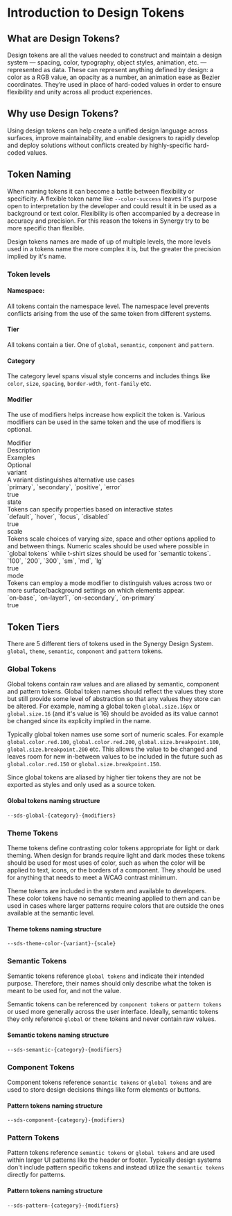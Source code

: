 
<Meta title="Docs/Developers/Tokens/Introduction"/>

# Introduction to Design Tokens

## What are Design Tokens?

Design tokens are all the values needed to construct and maintain a design system — spacing, color, typography, object styles, animation, etc. — represented as data. These can represent anything defined by design: a color as a RGB value, an opacity as a number, an animation ease as Bezier coordinates. They’re used in place of hard-coded values in order to ensure flexibility and unity across all product experiences.

## Why use Design Tokens?

Using design tokens can help create a unified design language across surfaces, improve maintainability, and enable designers to rapidly develop and deploy solutions without conflicts created by highly-specific hard-coded values. 

## Token Naming

When naming tokens it can become a battle between flexibility or specificity. A flexible token name like `--color-success` leaves it's purpose open to interpretation by the developer and could result it in be used as a background or text color. Flexibility is often accompanied by a decrease in accuracy and precision. For this reason the tokens in Synergy try to be more specific than flexible.

Design tokens names are made of up of multiple levels, the more levels used in a tokens name the more complex it is, but the greater the precision implied by it's name.

### Token levels

#### Namespace: 
All tokens contain the namespace level. The namespace level prevents conflicts arising from the use of the same token from different systems.

#### Tier
All tokens contain a tier. One of `global`, `semantic`, `component` and `pattern`.

#### Category
The category level spans visual style concerns and includes things like `color`, `size`, `spacing`, `border-wdth`, `font-family` etc.

#### Modifier
The use of modifiers helps increase how explicit the token is. Various modifiers can be used in the same token and the use of modifiers is optional.

<div className="table margin-top">
  <div>
    <div>Modifier</div>
    <div>Description</div>
    <div>Examples</div>
    <div>Optional</div>
  </div>
  <div>
    <div>variant</div>
    <div>A variant distinguishes alternative use cases</div>
    <div>`primary`, `secondary`, `positive`, `error`</div>
    <div>true</div>
  </div>
  <div>
    <div>state</div>
    <div>Tokens can specify properties based on interactive states</div>
    <div>`default`, `hover`, `focus`, `disabled`</div>
    <div>true</div>
  </div>
  <div>
    <div>scale</div>
    <div>Tokens scale choices of varying size, space and other options applied to and between things. Numeric scales should be used where possible in `global tokens` while t-shirt sizes should be used for `semantic tokens`.</div>
    <div>`100`, `200`, `300`, `sm`, `md`, `lg`</div>
    <div>true</div>
  </div>
  <div>
    <div>mode</div>
    <div>Tokens can employ a mode modifier to distinguish values across two or more surface/background settings on which elements appear.</div>
    <div>`on-base`, `on-layer1`, `on-secondary`, `on-primary`</div>
    <div>true</div>
  </div>
</div>

## Token Tiers

There are 5 different tiers of tokens used in the Synergy Design System. `global`, `theme`, `semantic`, `component` and `pattern` tokens. 

### Global Tokens

Global tokens contain raw values and are aliased by semantic, component and pattern tokens. Global token names should reflect the values they store but still provide some level of abstraction so that any values they store can be altered. For example, naming a global token `global.size.16px` or `global.size.16` (and it's value is 16) should be avoided as its value cannot be changed since its explicity implied in the name.

Typically global token names use some sort of numeric scales. For example `global.color.red.100`, `global.color.red.200`, `global.size.breakpoint.100`, `global.size.breakpoint.200` etc. This allows the value to be changed and leaves room for new in-between values to be included in the future such as `global.color.red.150` or `global.size.breakpoint.150`.

Since global tokens are aliased by higher tier tokens they are not be exported as styles and only used as a source token.

#### Global tokens naming structure

`--sds-global-{category}-{modifiers}`

### Theme Tokens

Theme tokens define contrasting color tokens appropriate for light or dark theming. When design for brands require light and dark modes these tokens should be used for most uses of color, such as when the color will be applied to text, icons, or the borders of a component. They should be used for anything that needs to meet a WCAG contrast minimum.

Theme tokens are included in the system and available to developers. These color tokens have no semantic meaning applied to them and can be used in cases where larger patterns require colors that are outside the ones available at the semantic level.

#### Theme tokens naming structure

`--sds-theme-color-{variant}-{scale}`

### Semantic Tokens

Semantic tokens reference `global tokens` and indicate their intended purpose. Therefore, their names should only describe what the token is meant to be used for, and not the value. 

Semantic tokens can be referenced by `component tokens` or `pattern tokens` or used more generally across the user interface. Ideally, semantic tokens they only reference `global` or `theme` tokens and never contain raw values.

#### Semantic tokens naming structure

`--sds-semantic-{category}-{modifiers}`

### Component Tokens

Component tokens reference `semantic tokens` or `global tokens` and are used to store design decisions things like form elements or buttons.

#### Pattern tokens naming structure

`--sds-component-{category}-{modifiers}`

### Pattern Tokens

Pattern tokens reference `semantic tokens` or `global tokens` and are used within larger UI patterns like the header or footer. Typically design systems don't include pattern specific tokens and instead utilize the `semantic tokens` directly for patterns.

#### Pattern tokens naming structure

`--sds-pattern-{category}-{modifiers}`